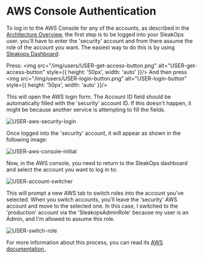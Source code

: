
# AWS Console Authentication

To log in to the AWS Console for any of the accounts, as described in the [Architecture Overview](/provider/awsprovider/aws), the first step is to be logged into your SleakOps user. you'll have to enter the 'security' account and from there assume the role of the account you want. The easiest way to do this is by using [Sleakops Dashboard](https://console.sleakops.com/):

Press: <Zoom overlayBgColorEnd="rgba(255, 255, 255, 0.8)"> <img src="/img/users/USER-get-access-button.png" alt="USER-get-access-button" style={{ height: '50px', width: 'auto' }}/></Zoom>
And then press <Zoom overlayBgColorEnd="rgba(255, 255, 255, 0.8)"> <img src="/img/users/USER-login-button.png" alt="USER-login-button" style={{ height: '50px', width: 'auto' }}/></Zoom>

This will open the AWS login form. The Account ID field should be automatically filled with the 'security' account ID. If this doesn't happen, it might be because another service is attempting to fill the fields.

<Zoom overlayBgColorEnd="rgba(255, 255, 255, 0.8)">
  <img
    src="/img/users/USER-aws-security-login.png"
    alt="USER-aws-security-login"
    style={{ height: "300px", width: "auto" }}
  />
</Zoom>

Once logged into the 'security' account, it will appear as shown in the following image:

<Zoom overlayBgColorEnd="rgba(255, 255, 255, 0.8)">
  <img
    src="/img/users/USER-aws-console-initial.png"
    alt="USER-aws-console-initial"
  />
</Zoom>

Now, in the AWS console, you need to return to the SleakOps dashboard and select the account you want to log in to:

<Zoom overlayBgColorEnd="rgba(255, 255, 255, 0.8)">
  <img src="/img/users/USER-account-switcher.png" alt="USER-account-switcher" style={{ height: '150px', width: 'auto' }}/>
</Zoom>

This will prompt a new AWS tab to switch roles into the account you've selected. When you switch accounts, you'll leave the 'security' AWS account and move to the selected one. In this case, I switched to the 'production' account via the 'SleakopsAdminRole' because my user is an Admin, and I'm allowed to assume this role.

<Zoom overlayBgColorEnd="rgba(255, 255, 255, 0.8)">
  <img
    src="/img/users/USER-switch-role.png"
    alt="USER-switch-role"
    style={{ height: "275px", width: "auto" }}
  />
</Zoom>

For more information about this process, you can read its [AWS documentation <FiExternalLink/>](https://docs.aws.amazon.com/IAM/latest/UserGuide/id_roles_use_switch-role-console.html).

